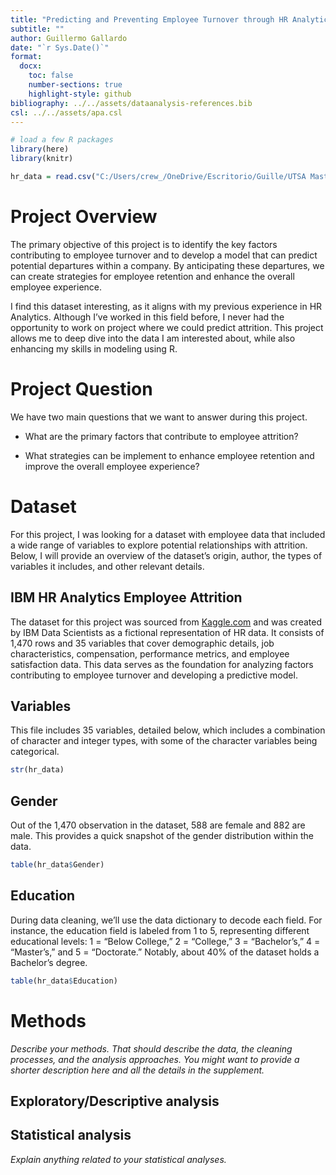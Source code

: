 ```yaml
---
title: "Predicting and Preventing Employee Turnover through HR Analytics"
subtitle: ""
author: Guillermo Gallardo
date: "`r Sys.Date()`"
format:
  docx:
    toc: false
    number-sections: true
    highlight-style: github
bibliography: ../../assets/dataanalysis-references.bib
csl: ../../assets/apa.csl
---
```


```r
# load a few R packages
library(here)
library(knitr)

hr_data = read.csv("C:/Users/crew_/OneDrive/Escritorio/Guille/UTSA Masters/MSDA/DA6833/PracticumII-Course/guillermogallardo-final-project/data/raw-data/IBM HR Analytics Data.csv", header = TRUE) #not synced with OneDrive but my computer added that folder when I entered my email when I bought the computer
```

# Project Overview

The primary objective of this project is to identify the key factors contributing to employee turnover and to develop a model that can predict potential departures within a company. By anticipating these departures, we can create strategies for employee retention and enhance the overall employee experience.

I find this dataset interesting, as it aligns with my previous experience in HR Analytics. Although I've worked in this field before, I never had the opportunity to work on project where we could predict attrition. This project allows me to deep dive into the data I am interested about, while also enhancing my skills in modeling using R.

# Project Question

We have two main questions that we want to answer during this project.

-   What are the primary factors that contribute to employee attrition?

-   What strategies can be implement to enhance employee retention and improve the overall employee experience?

# Dataset

For this project, I was looking for a dataset with employee data that included a wide range of variables to explore potential relationships with attrition. Below, I will provide an overview of the dataset's origin, author, the types of variables it includes, and other relevant details.

## **IBM HR Analytics Employee Attrition**

The dataset for this project was sourced from [Kaggle.com](https://www.kaggle.com/datasets/pavansubhasht/ibm-hr-analytics-attrition-dataset) and was created by IBM Data Scientists as a fictional representation of HR data. It consists of 1,470 rows and 35 variables that cover demographic details, job characteristics, compensation, performance metrics, and employee satisfaction data. This data serves as the foundation for analyzing factors contributing to employee turnover and developing a predictive model.

## **Variables**

This file includes 35 variables, detailed below, which includes a combination of character and integer types, with some of the character variables being categorical.

```r

str(hr_data)
```

## **Gender**

Out of the 1,470 observation in the dataset, 588 are female and 882 are male. This provides a quick snapshot of the gender distribution within the data.

```r
table(hr_data$Gender)
```

## **Education**

During data cleaning, we'll use the data dictionary to decode each field. For instance, the education field is labeled from 1 to 5, representing different educational levels: 1 = "Below College," 2 = "College," 3 = "Bachelor's," 4 = "Master's," and 5 = "Doctorate." Notably, about 40% of the dataset holds a Bachelor's degree.

```r
table(hr_data$Education)
```

# Methods

*Describe your methods. That should describe the data, the cleaning processes, and the analysis approaches. You might want to provide a shorter description here and all the details in the supplement.*

## Exploratory/Descriptive analysis

## Statistical analysis

*Explain anything related to your statistical analyses.*
